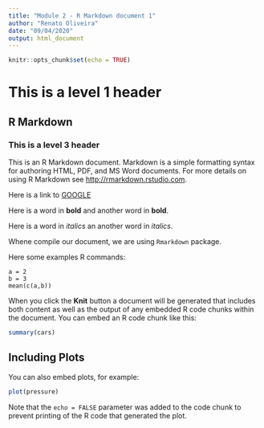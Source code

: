 ```yaml
---
title: "Module 2 - R Markdown document 1"
author: "Renato Oliveira"
date: "09/04/2020"
output: html_document
---
```


```r
knitr::opts_chunk$set(echo = TRUE)
```

# This is a level 1 header

## R Markdown

### This is a level 3 header

This is an R Markdown document. Markdown is a simple formatting syntax for authoring HTML, PDF, and MS Word documents. For more details on using R Markdown see <http://rmarkdown.rstudio.com>.

Here is a link to [GOOGLE](htttp://google.com)

Here is a word in **bold** and another word in __bold__.

Here is a word in *italics* an another word in _italics_.

Whene compile our document, we are using `Rmarkdown` package.

Here some examples R commands:

```
a = 2
b = 3
mean(c(a,b))
```

When you click the **Knit** button a document will be generated that includes both content as well as the output of any embedded R code chunks within the document. You can embed an R code chunk like this:

```r
summary(cars)
```

## Including Plots

You can also embed plots, for example:

```r
plot(pressure)
```

Note that the `echo = FALSE` parameter was added to the code chunk to prevent printing of the R code that generated the plot.
